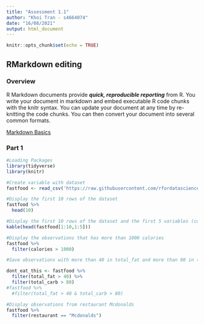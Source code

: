 ```yaml
---
title: "Assessment 1.1"
author: "Khoi Tran - s4664074"
date: "16/08/2021"
output: html_document
---
```


```r
knitr::opts_chunk$set(echo = TRUE)
```
## RMarkdown editing
### Overview
R Markdown documents provide ***quick, reproducible reporting*** from R. You write your document in markdown and embed executable R code chunks with the knitr syntax. You can update your document at any time by re-knitting the code chunks. You can then convert your document into several common formats.

[Markdown Basics](https://rmarkdown.rstudio.com/lesson-8.html)


### Part 1
```r
#Loading Packages
library(tidyverse)
library(knitr)

#Create variable with dataset
fastfood <- read_csv('https://raw.githubusercontent.com/rfordatascience/tidytuesday/master/data/2018/2018-09-04/fastfood_calories.csv')

#Display the first 10 rows of the dataset
fastfood %>% 
  head(10) 

#Display the first 10 rows of the dataset and the first 5 variables (columns)
kable(head(fastfood[1:10,1:5])) 

#Display the observations that has more than 1000 calories
fastfood %>% 
  filter(calories > 1000) 

#Save observations with more than 40 in total_fat and more than 80 in total_carb

dont_eat_this <- fastfood %>% 
  filter(total_fat > 40) %>%
  filter(total_carb > 80)
#fastfood %>% 
  #filter(total_fat > 40 & total_carb > 80)

#Display observations from restaurant Mcdonalds
fastfood %>%
  filter(restaurant == "Mcdonalds")

```

